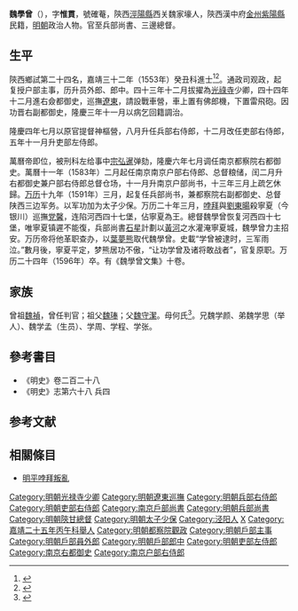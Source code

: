{{明清人物信息框
| 姓名 = 魏學曾
| 原名 =
| 圖片名稱= 
| 圖片大小 =
| 圖片說明 = 
| 最高職務 = 兵部尚書總督三邊軍務
| 國家 = 大明 
| 爵位 =
| 籍貫 = [[陝西|陝西]][[涇陽縣|涇陽縣]]
| 族裔 = 
| 旗籍 = 
| 字號 = 字惟贯，號確菴
| 諡號 =
| 出生日期 = 嘉靖四年（1525年）十二月二十日
| 出生地點 = 
| 逝世日期 = 萬曆二十四年（1596年）
| 逝世地點 =
| 墓葬 =
| 配偶 = 娶任氏，继娶李氏
| 親屬 = （子）魏知恃
| 出身 =
* 嘉靖二十五年丙午科舉人
* 嘉靖三十二年癸丑科同進士出身
| 經歷 =
| 著作 =  
}}
'''魏學曾'''（{{bd|1525年||1596年|catIdx=W魏}}），字'''惟貫'''，號確菴，陝西[[涇陽縣|涇陽縣]]西关魏家壕人，陝西漢中府[[金州|金州]][[紫陽縣|紫陽縣]]民籍，[[明朝|明朝]]政治人物。官至兵部尚書、三邊總督。

== 生平 ==
陝西鄉試第二十四名，嘉靖三十二年（1553年）癸丑科進士<ref>{{Cite book|title=《皇明贡举考》卷五|author=[[张朝瑞|张朝瑞]]|publisher=《续修四库全书》史部第828册|year=|isbn=|location=|pages=}}</ref><ref>{{Cite book|title=贡举志五种 上|author=鲁小俊，江俊伟著|publisher=武汉大学出版社|year=2009|isbn=978-7-307-07043-1|location=武汉|pages=}}</ref>。通政司观政，起复授户部主事，历升员外郎、郎中。四十三年十二月拔擢為[[光祿寺|光祿寺]]少卿，四十四年十二月進右僉都御史，巡撫[[遼東|遼東]]，請設戰車營，車上置有佛郎機，下置雷飛砲。因功晋右副都御史，隆慶三年十一月以病乞回籍調治。

隆慶四年七月以原官提督神樞營，八月升任兵部右侍郎，十二月改任吏部右侍郎，五年十一月升吏部左侍郎。

萬曆帝即位，被刑科左给事中[[宗弘暹|宗弘暹]]弹劾，隆慶六年七月调任南京都察院右都御史。萬曆十一年（1583年）二月起任南京南京户部右侍郎、总督粮储，闰二月升右都御史兼户部右侍郎总督仓场，十一月升南京户部尚书，十三年三月上疏乞休歸。[[万历|万历]]十九年（1591年）三月，起复任兵部尚书，兼都察院右副都御史、总督陕西三边军务。以军功加为太子少保。万历二十年三月，[[哱拜|哱拜]]與[[劉東暘|劉東暘]]殺寧夏（今银川）巡撫[[党馨|党馨]]，连陷河西四十七堡，佔寧夏為王。總督魏學曾恢复河西四十七堡，唯寧夏镇遲不能復，兵部尚書[[石星|石星]]計劃以[[黃河|黃河]]之水灌淹寧夏城，魏學曾力主招安。万历帝将他革职查办，以[[葉夢熊|葉夢熊]]取代魏學曾。史載“学曾被逮时，三军雨泣。”數月後，寧夏平定，梦熊居功不傲，“让功学曾及诸将敢战者”，官复原职。万历二十四年（1596年）卒。有《魏學曾文集》十卷。

== 家族 ==
曾祖[[魏禎|魏禎]]，曾任判官；祖父[[魏琫|魏琫]]；父[[魏守潔|魏守潔]]。母何氏<ref>{{Cite book|title=天一阁藏明代科举录选刊 登科录 点校本|author=龚延明主编|publisher=宁波出版社|year=2016|isbn=978-7-5526-2320-8|location=宁波|pages=|quote=《天一閣藏明代科舉錄選刊.登科錄》之《嘉靖三十二年癸丑科登科錄》}}</ref>。兄魏学颜、弟魏学思（举人）、魏学孟（生员）、学周、学程、学张。

==參考書目==
* 《明史》卷二百二十八
* 《明史》志第六十八 兵四

==参考文献==
{{reflist}}

==相關條目==
* [[明平哱拜叛亂|明平哱拜叛亂]]

{{嘉靖三十二年癸丑科殿試金榜}}

{{DEFAULTSORT:Wei魏}}
[[Category:明朝光禄寺少卿|Category:明朝光禄寺少卿]]
[[Category:明朝遼東巡撫|Category:明朝遼東巡撫]]
[[Category:明朝兵部右侍郎|Category:明朝兵部右侍郎]]
[[Category:明朝吏部右侍郎|Category:明朝吏部右侍郎]]
[[Category:南京戶部尚書|Category:南京戶部尚書]]
[[Category:明朝兵部尚書|Category:明朝兵部尚書]]
[[Category:明朝陝甘總督|Category:明朝陝甘總督]]
[[Category:明朝太子少保|Category:明朝太子少保]]
[[Category:泾阳人|Category:泾阳人]]
[[Category:魏姓|X]]
[[Category:嘉靖二十五年丙午科舉人|Category:嘉靖二十五年丙午科舉人]]
[[Category:明朝都察院觀政|Category:明朝都察院觀政]]
[[Category:明朝戶部主事|Category:明朝戶部主事]]
[[Category:明朝戶部員外郎|Category:明朝戶部員外郎]]
[[Category:明朝戶部郎中|Category:明朝戶部郎中]]
[[Category:明朝吏部左侍郎|Category:明朝吏部左侍郎]]
[[Category:南京右都御史|Category:南京右都御史]]
[[Category:南京户部右侍郎|Category:南京户部右侍郎]]